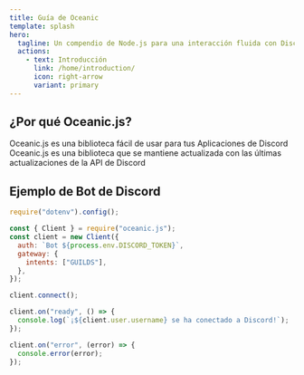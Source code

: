 ```yaml
---
title: Guía de Oceanic
template: splash
hero:
  tagline: Un compendio de Node.js para una interacción fluida con Discord
  actions:
    - text: Introducción
      link: /home/introduction/
      icon: right-arrow
      variant: primary
---
```



## ¿Por qué Oceanic.js?

<CardGrid>
  <Card title="Fácil de Usar" icon="approve-check-circle">
    Oceanic.js es una biblioteca fácil de usar para tus Aplicaciones de Discord
  </Card>
  <Card title="Últimas actualizaciones de Discord" icon="rocket">
    Oceanic.js es una biblioteca que se mantiene actualizada con las últimas actualizaciones de la API de Discord
  </Card>
</CardGrid>

## Ejemplo de Bot de Discord

```js title="index.js" frame="code"
require("dotenv").config();

const { Client } = require("oceanic.js");
const client = new Client({
  auth: `Bot ${process.env.DISCORD_TOKEN}`,
  gateway: {
    intents: ["GUILDS"],
  },
});

client.connect();

client.on("ready", () => {
  console.log(`¡${client.user.username} se ha conectado a Discord!`);
});

client.on("error", (error) => {
  console.error(error);
});
```
